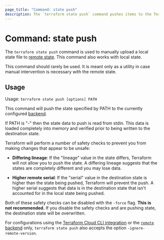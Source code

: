 ```yaml
---
page_title: "Command: state push"
description: The `terraform state push` command pushes items to the Terraform state.
---
```


# Command: state push

The `terraform state push` command is used to manually upload a local
state file to [remote state](/language/state/remote). This command also
works with local state.

This command should rarely be used. It is meant only as a utility in case
manual intervention is necessary with the remote state.

## Usage

Usage: `terraform state push [options] PATH`

This command will push the state specified by PATH to the currently
configured [backend](/language/settings/backends).

If PATH is "-" then the state data to push is read from stdin. This data
is loaded completely into memory and verified prior to being written to
the destination state.

Terraform will perform a number of safety checks to prevent you from
making changes that appear to be unsafe:

- **Differing lineage**: If the "lineage" value in the state differs,
  Terraform will not allow you to push the state. A differing lineage
  suggests that the states are completely different and you may lose
  data.

- **Higher remote serial**: If the "serial" value in the destination state
  is higher than the state being pushed, Terraform will prevent the push.
  A higher serial suggests that data is in the destination state that isn't
  accounted for in the local state being pushed.

Both of these safety checks can be disabled with the `-force` flag.
**This is not recommended.** If you disable the safety checks and are
pushing state, the destination state will be overwritten.

For configurations using the [Terraform Cloud CLI integration](/cli/cloud/command-line-arguments#ignore-remote-version) or the [`remote` backend](/language/settings/backends/remote#command-line-arguments)
only, `terraform state push`
also accepts the option
`-ignore-remote-version`.
